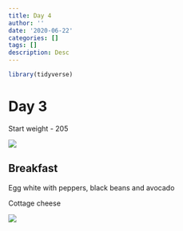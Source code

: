 ```yaml
---
title: Day 4
author: ''
date: '2020-06-22'
categories: []
tags: []
description: Desc
---
```


```r
library(tidyverse)

```

# Day 3

Start weight - 205

![](/img/wt4.jpg)

## Breakfast

Egg white with peppers, black beans and avocado

Cottage cheese

![](/img/breakfast4.jpg)